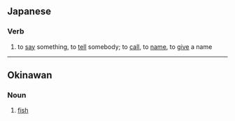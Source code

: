 ==Japanese==

===Verb===
{{ja-verb|type=1|tr=trans}}

# {{ja-def|言う}} to [[say]] something, to [[tell]] somebody; to [[call]], to [[name]], to [[give]] a name

{{cln|ja|words with nonphonetic spellings}}

----

==Okinawan==

===Noun===
{{head|ryu|noun|romaji|iu}}

# {{ryu-def|魚}} [[fish]]
